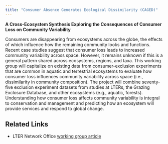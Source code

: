 ```yaml
---
title: "Consumer Absence Generates Ecological Dissimilarity (CAGED)"
---
```


**A Cross-Ecosystem Synthesis Exploring the Consequences of Consumer Loss on Community Variability**

Consumers are disappearing from ecosystems across the globe, the effects of which influence how the remaining community looks and functions. Recent case studies suggest that consumer loss leads to increased community variability across space. However, it remains unknown if this is a general pattern shared across ecosystems, regions, and taxa. This working group will capitalize on existing data from consumer-exclusion experiments that are common in aquatic and terrestrial ecosystems to evaluate how consumer loss influences community variability across space (i.e., dissimilarity in community composition). The project will combine seventy-five exclusion experiment datasets from studies at LTERs, the Grazing Exclosure Database, and other ecosystems (e.g., aquatic, forests). Understanding how consumer loss affects community variability is integral to conservation and management and predicting how an ecosystem will provide services and respond to global change. 

## Related Links

- LTER Network Office [working group article](https://lternet.edu/working-groups/caged/)
